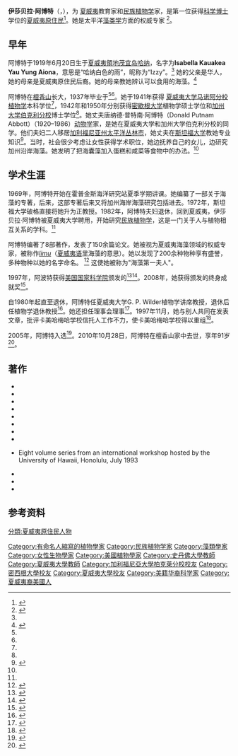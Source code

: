 {{Infobox_Scientist
| name              = 伊莎贝拉·阿博特<br /><small>Isabella Abbott</small>
| image             = Isabella Abbott.jpg
| image_size       = 198px
| caption           = 伊莎貝拉·阿博特
| birth_date        = {{birth date|1919|06|20}}
| birth_place       = {{USA}}[[夏威夷領地|夏威夷領地]][[茂宜岛|茂宜岛]][[哈纳|哈纳]]
| death_date        = {{death date and age|2010|10|28|1919|06|20}}
| death_place       = [[檀香山|檀香山]]
| residence         = [[美国|美国]]
| nationality       = {{USA}}
| field             = [[民族植物学|民族植物学]]
| known_for         = [[海藻|海藻]]的研究
| work_institution  = [[斯坦福大学|斯坦福大学]]<br />[[夏威夷大学|夏威夷大学]]
| alma_mater        = [[夏威夷大学马诺阿分校|夏威夷大学马诺阿分校]]（学士）<br />[[加州大学伯克利分校|加州大学伯克利分校]]（博士）
| doctoral_advisor  = 
| doctoral_students = 
| prizes            = {{link-en|吉尔伯特·摩根·史密斯奖|Gilbert Morgan Smith Medal}}（1997年）
| religion          = 
| footnotes         = 
| URL               = 
}}
'''伊莎贝拉·阿博特'''（{{lang-en|'''Isabella Aiona Abbott'''}}，{{bd|1919年|6月20日|2010年|10月28日|catIdx=Abbott}}），为 [[夏威夷|夏威夷]]教育家和[[民族植物学|民族植物学]]家，是第一位获得[[科学|科学]][[哲学博士|博士]]学位的[[夏威夷原住民|夏威夷原住民]]<ref name="sesq">{{cite news |title= Isabella Abbott |author= Michael Tsai |date= July 2, 2006 |newspaper= [[Honolulu_Advertiser|Honolulu Advertiser]] |url= http://the.honoluluadvertiser.com/150/sesq6abbott |accessdate= November 4, 2010 |archive-date= 2020-07-29 |archive-url= https://web.archive.org/web/20200729084507/http://the.honoluluadvertiser.com/150/sesq6abbott |dead-url= no }}</ref>。她是太平洋[[藻类学|藻类学]]方面的权威专家
<ref>{{cite news |title= 'Seaweed lady' Isabella Abbott dies: Scientist studied algae at Hopkins Marine Station |date= November 17, 2010 |author= Kevin Howe |newspaper= [[Monterey_Herald|Monterey Herald]] |url= http://www.montereyherald.com/local/ci_16635188 |accessdate= December 8, 2010 |archive-url= https://web.archive.org/web/20140201170240/http://www.montereyherald.com/local/ci_16635188# |archive-date= 2014-02-01 |dead-url= yes }}</ref>。

==早年==
阿博特于1919年6月20日生于[[夏威夷領地|夏威夷領地]][[茂宜岛|茂宜岛]][[哈纳|哈纳]]，名字为'''Isabella Kauakea Yau Yung Aiona'''，意思是“哈纳白色的雨”，昵称为“Izzy”。<ref name=stanford/> 她的父亲是华人，她的母亲是夏威夷原住民后裔。她的母亲教她辨认可以食用的海藻。<ref name=stanford>{{cite news |first= Louis |last= Bergeron |title= Isabella Abbott, world-renowned Stanford algae expert, dies at 91 |url= http://news.stanford.edu/news/2010/december/izzie-abbott-obit-120710.html |work= Stanford Report |publisher= [[Stanford_University|Stanford University]] |date= December 7, 2010 |accessdate= December 7, 2010 |archive-date= 2020-11-16 |archive-url= https://web.archive.org/web/20201116211340/https://news.stanford.edu/news/2010/december/izzie-abbott-obit-120710.html |dead-url= no }}</ref>

阿博特在[[檀香山|檀香山]]长大，1937年毕业于{{link-en|卡美哈梅哈学校|Kamehameha Schools}}<ref name="sesq"/><ref name=stanford/>。她于1941年获得 [[夏威夷大学马诺阿分校|夏威夷大学马诺阿分校]][[植物学|植物学]]本科学位<ref name=stanford/>，1942年和1950年分别获得[[密歇根大学|密歇根大学]]植物学硕士学位和[[加州大学伯克利分校|加州大学伯克利分校]]博士学位<ref name=stanford/>。她丈夫唐纳德·普特南·阿博特（Donald Putnam Abbott）（1920–1986）[[动物学|动物学]]家，是她在夏威夷大学和加州大学伯克利分校的同学。他们夫妇二人移居[[加利福尼亚州|加利福尼亚州]][[太平洋丛林_(加利福尼亚州)|太平洋丛林市]]，她丈夫在[[斯坦福大学|斯坦福大学]]{{link-en|霍普金斯海洋研究站|Hopkins Marine Station}}教她专业知识<ref>{{cite web|title=Memorial Resolution: Donald Putnam Abbott 1920–1986 |url=http://www-marine.stanford.edu/memorials/AbbottD.pdf |accessdate=December 8, 2010 |deadurl=yes |archiveurl=https://web.archive.org/web/20100705143303/http://www-marine.stanford.edu/memorials/AbbottD.pdf |archivedate=2010-07-05}}</ref>。当时，社会很少考虑让女性获得学术职位，她边抚养自己的女儿，边研究加州沿岸海藻。她发明了把海囊藻加入蛋糕和咸菜等食物中的办法。<ref name=stanford/>

==学术生涯==
1969年，阿博特开始在霍普金斯海洋研究站夏季学期讲课。她编纂了一部关于{{link-en|蒙特瑞半岛|Monterey peninsula}}海藻的专著，后来，这部专著后来又将加州海岸海藻研究包括进去。1972年，斯坦福大学破格直接将她升为正教授。1982年，阿博特夫妇退休，回到夏威夷，伊莎贝拉·阿博特被夏威夷大学聘用，开始研究[[民族植物学|民族植物学]]，这是一门关于人与植物相互关系的学科。<ref name=stanford/>

阿博特编著了8部著作，发表了150余篇论文。她被视为夏威夷海藻领域的权威专家，被称作''[[Limu_(algae)|limu]]''（[[夏威夷语|夏威夷语]]里海藻的意思）。她以发现了200余种物种享有盛誉，多种物种以她的名字命名。<!--如{{link-en|松节藻科|Rhodomelaceae}} including the [[Rhodomelaceae|Rhodomelaceae]] family (red algae) genus of ''Abbottella''.--><ref>{{cite news |title= Pioneering professor is first lady of limu |work= Malamalama: The Light of Knowledge |publisher= University of Hawai{{okina}}i |author= Jennifer Crites |date= October 21, 2010 |url= http://www.hawaii.edu/malamalama/2010/10/isabella-abbott/ |accessdate= November 4, 2010 |archive-date= 2019-12-27 |archive-url= https://web.archive.org/web/20191227234254/http://www.hawaii.edu/malamalama/2010/10/isabella-abbott/ |dead-url= no }}</ref> 这使她被称为"海藻第一夫人"。

1997年，阿波特获得[[美国国家科学院|美国国家科学院]]颁发的{{link-en|吉尔伯特·摩根·史密斯奖|Gilbert Morgan Smith Medal}}<ref name=Morgan>{{cite web|title=Gilbert Morgan Smith Medal|url=http://www.nasonline.org/site/PageServer?pagename=AWARDS_gmsmith|publisher=National Academy of Sciences|accessdate=16 February 2011|deadurl=yes|archiveurl=https://web.archive.org/web/20110210141836/http://www.nasonline.org/site/PageServer?pagename=AWARDS_gmsmith|archivedate=2011年2月10日}}</ref><ref>{{cite news |title= Long Story Short with Leslie Wilcox: Guest Isabella Abbott |date= June 17, 2008 |work= [[PBS_Hawaii|PBS Hawaii]] |url= http://www.pbshawaii.org/ourproductions/longstory_transcripts/LSS%20126%20Transcript%20-%20Isabella%20Abbott.pdf |accessdate= November 4, 2010 |archive-date= 2016-03-16 |archive-url= https://web.archive.org/web/20160316170010/http://www.pbshawaii.org/ourproductions/longstory_transcripts/LSS%20126%20Transcript%20-%20Isabella%20Abbott.pdf |dead-url= no }}</ref>。2008年，她获得{{link-en|夏威夷土地和自然资源部|Hawai'i Department of Land and Natural Resources}}颁发的终身成就奖<ref>{{cite news |title= Dr. Isabella Abbott honored for lifetime devotion to coral reefs |work= [[KHNL|KHNL]] |date= August 27, 2008 |author= Cindy Cha |url= http://www.khnl.com/global/story.asp?S=8913004 |accessdate= November 4, 2010 |archive-date= 2012-06-30 |archive-url= https://archive.today/20120630074255/http://www.khnl.com/global/story.asp?S=8913004 |dead-url= yes }}</ref>。

自1980年起直至退休，阿博特任夏威夷大学G. P. Wilder植物学讲席教授，退休后任植物学退休教授<ref>{{cite web |title= Emeriti Faculty |work= University of Hawaii catalog |year= 2005 |url= http://www.catalog.hawaii.edu/05-06/pdf/565-572EmeritiFaculty.pdf |accessdate= November 4, 2010 |deadurl= yes |archiveurl= https://web.archive.org/web/20060902105036/http://www.catalog.hawaii.edu/05-06/pdf/565-572EmeritiFaculty.pdf |archivedate= 2006年9月2日 }}</ref>。她还担任{{link-en|毕夏普博物馆|Bishop Museum}}理事会理事<ref>{{cite web|title=Dr. Isabella A. Abbott |work=University of Hawaii Botany department faculty profile |url=http://www.botany.hawaii.edu/faculty/abbott/ |accessdate=November 4, 2010 |deadurl=yes |archiveurl=https://web.archive.org/web/20111026080459/http://www.botany.hawaii.edu/faculty/abbott/ |archivedate=2011-10-26}}</ref>。1997年11月，她与别人共同在{{link-en|檀香山星报|Honolulu Star-Bulletin}}发表文章，批评卡美哈梅哈学校信托人工作不力，使卡美哈梅哈学校得以重组<ref>{{cite news |url= http://archives.starbulletin.com/97/11/27/news/index.html |title= Schools' gross mismanagement must stop: Tyranny, distrust, poor decisions reign at Kamehameha |date= November 27, 1997 |author= Isabella Aiona Abbott, [[Winona_Beamer|Winona Beamer]], [[Gladys_A._Brandt|Gladys A. Brandt]], Roderick F. McPhree and Winona Ellis Rubin |newspaper= [[Honolulu_Star-Bulletin|Honolulu Star-Bulletin]] |accessdate= December 10, 2010 |archive-date= 2011-11-14 |archive-url= https://web.archive.org/web/20111114162806/http://archives.starbulletin.com/97/11/27/news/index.html |dead-url= no }}</ref>。

2005年，阿博特入选{{link-en|夏威夷杰出人才库|Living Treasure of Hawai'i}}<ref>{{cite news |title= Six named Living Treasures |date= January 16, 2005 |newspaper= [[Honolulu_Advertiser|Honolulu Advertiser]] |url= http://the.honoluluadvertiser.com/article/2005/Jan/16/ln/ln19p.html |accessdate= November 4, 2010 |archive-date= 2018-08-24 |archive-url= https://web.archive.org/web/20180824034055/http://the.honoluluadvertiser.com/article/2005/Jan/16/ln/ln19p.html |dead-url= no }}</ref>。2010年10月28日，阿博特在檀香山家中去世，享年91岁<ref>{{cite news |url=http://www.staradvertiser.com/news/20101031_Algae_expert_meshed_science_and_native_culture.html |title=Algae expert meshed science and native culture |newspaper=[[Honolulu_Star-Advertiser|Honolulu Star-Advertiser]] |author=Leila Fujimori |date=October 31, 2010 |accessdate=November 4, 2010 |archive-date=2012-09-05 |archive-url=https://web.archive.org/web/20120905132553/http://www.staradvertiser.com/news/20101031_Algae_expert_meshed_science_and_native_culture.html |dead-url=no }}</ref>。

==著作==
* {{cite book |author=Isabella A. Abbott |title=On Schimmelmannia from California and Japan |year=1961}}
* {{cite book |author1=Gilbert Morgan Smith |author2=George J. Hollenberg |author3=Isabella A. Abbott |title=Marine algae of the Monterey peninsula, California |year=1969 |publisher= [[Stanford_University_Press|Stanford University Press]] }}
* {{cite book |author1=Isabella A. Abbott |author2=Munenao Kurogi |title=Contributions to the systematics of Benthic Marine Algae of the North Pacific: Proceedings of a seminar on the contributions of culture, laboratory, field and life history studies to the systematics of benthic marine algae of the Pacific ; Japan–U.S. cooperative science program, August 13–16, 1971 |location= Sapporo, Japan |year=1972 |publisher= Japanese Society of Psychology}}
* {{cite book |author1=Isabella Aiona Abbott |author2=Eleanor Horswill Williamson |title=Limu: an ethnobotanical study of some edible Hawaiian seaweeds |year=1974 |publisher=Pacific Tropical Botanical Garden}}
* {{cite book |author1=Elmer Yale Dawson |author2=Isabella Aiona Abbott |title=How to know the seaweeds |url=http://books.google.com/books?id=8sbAQgAACAAJ |date=March 1, 1978 |publisher=W. C. Brown Company |isbn=978-0-697-04892-9}}
* {{cite book |author1=Isabella A. Abbott |author2=Michael S. Foster |author3=Louise F. Eklund |title=Pacific seaweed aquaculture: proceedings of a symposium on useful algae |date= March 6, 7, 8, 1980 |location= Pacific Grove, California |publisher=California Sea Grant College Program, Institute of Marine Resources, University of California}}
* {{cite book |author=Isabella Aiona Abbott |title=Lā'au Hawai'i: traditional Hawaiian uses of plants |url=http://books.google.com/books?id=L295QgAACAAJ |date=March 1992 |publisher=Bernice Pauahi Bishop Museum Press |isbn=978-0-930897-62-8 |access-date=2014-07-18 |archive-date=2016-04-14 |archive-url=https://web.archive.org/web/20160414035948/https://books.google.com/books?id=L295QgAACAAJ |dead-url=no }}
* {{cite book |author1=Isabella A. Abbott |author2=George J. Hollenberg |title=Marine Algae of California |url=http://books.google.com/books?id=qYrx7i02uqsC |date=August 2, 1992 |publisher=[[Stanford_University_Press|Stanford University Press]] |isbn=978-0-8047-2152-3 |access-date=2014-07-18 |archive-date=2016-04-01 |archive-url=https://web.archive.org/web/20160401073346/https://books.google.com/books?id=qYrx7i02uqsC |dead-url=no }}
* {{cite book |author=Isabella A. Abbott |title=Taxonomy of Economic Seaweeds With reference to some Pacific species |year=1995 |publisher=California Sea Grant College Program}} Eight volume series from an international workshop hosted by the University of Hawaii, Honolulu, July 1993
* {{cite book |author=Isabella Aiona Abbott |title=Marine red algae of the Hawaiian Islands |url=http://books.google.com/books?id=tUYVAQAAIAAJ |year=1999 |publisher=Bernice Pauahi Bishop Museum Press |isbn=978-1-58178-003-1 |access-date=2014-07-18 |archive-date=2016-04-05 |archive-url=https://web.archive.org/web/20160405223144/https://books.google.com/books?id=tUYVAQAAIAAJ |dead-url=no }}
* {{cite book |author1=Isabella Aiona Abbott |author2=John Marinus Huisman |title=Marine green and brown algae of the Hawaiian Islands |url=http://books.google.com/books?id=RIwZAQAAIAAJ |date=April 2004 |publisher=Bernice Pauahi Bishop Museum Press |isbn=978-1-58178-030-7 |access-date=2014-07-18 |archive-date=2016-04-03 |archive-url=https://web.archive.org/web/20160403084215/https://books.google.com/books?id=RIwZAQAAIAAJ |dead-url=no }}
* {{cite book |editor=Craig R. Elevitch |author1=Isabella Aiona Abbott |author2=Roger R. B. Leakey |title=Traditional trees of Pacific Islands: their culture, environment, and use |url=http://books.google.com/books?id=2Grw4g0-h54C |date=June 2006 |publisher=Permanent Agriculture Resources |isbn=978-0-9702544-5-0 |access-date=2014-07-18 |archive-date=2016-04-06 |archive-url=https://web.archive.org/web/20160406134159/https://books.google.com/books?id=2Grw4g0-h54C |dead-url=no }}

<!--{{-}}
{{botanist|I.A.Abbott|border=0}}-->

==参考资料==
{{reflist|2}}

{{Authority control}}

{{DEFAULTSORT:Abbott, Isabella Aiona}}
[[Category:有命名人縮寫的植物學家|Category:有命名人縮寫的植物學家]]
[[Category:民族植物学家|Category:民族植物学家]]
[[Category:藻類學家|Category:藻類學家]]
[[Category:女性生物學家|Category:女性生物學家]]
[[Category:美國植物學家|Category:美國植物學家]]
[[Category:史丹佛大學教師|Category:史丹佛大學教師]]
[[Category:夏威夷大學教師|Category:夏威夷大學教師]]
[[Category:加利福尼亞大學柏克萊分校校友|Category:加利福尼亞大學柏克萊分校校友]]
[[Category:密西根大學校友|Category:密西根大學校友]]
[[Category:夏威夷大學校友|Category:夏威夷大學校友]]
[[Category:美籍华裔科学家|Category:美籍华裔科学家]]
[[分類:夏威夷原住民人物|分類:夏威夷原住民人物]]
[[Category:夏威夷裔美國人|Category:夏威夷裔美國人]]
